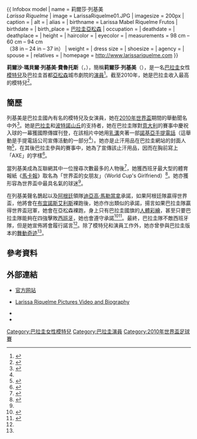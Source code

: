 {{noteTA
|G1=足球
|T=zh-cn:拉莉萨·丽克梅; zh-tw:拉莉薩·麗克梅; zh-hk:莉爾莎·列基美;
|1=zh-cn:拉莉萨; zh-tw:拉莉薩; zh-hk:莉爾莎;
|2=zh-cn:丽克梅; zh-tw:麗克梅; zh-hk:列基美;
|3=zh-cn:迭戈·马拉多纳; zh-tw:迪亞哥·馬拉度納; zh-hk:迪亞高·馬勒當拿;
}}
{{ Infobox model
| name          = 莉爾莎·列基美<br />''Larissa Riquelme''
| image         = LarissaRiquelme01.JPG
| imagesize     = 200px
| caption       =
| alt           =
| alias         =
| birthname     = Larissa Mabel Riquelme Frutos
| birthdate     = {{birth date and age|1985|02|22|mf=yes}}
| birth_place      = [[巴拉圭|巴拉圭]][[亞松森|亞松森]]
| occupation    =
| deathdate     =
| deathplace    =
| height        = {{height|m=1.70}}
| haircolor     =
| eyecolor      =
| measurements  = 98 cm – 60 cm – 94 cm <br />（38 in – 24 in – 37 in）
| weight        =
| dress size    =
| shoesize      =
| agency        =
| spouse        =
| relatives     =
| homepage      = http://www.larissariquelme.com
}}

'''莉爾沙·瑪貝爾·列基美·費魯托斯'''（{{lang-es|Larissa Mabel Riquelme Frutos}}，{{bd|1985年|2月22日|catIdx=Riquelme, Larissa}}），簡稱'''莉爾莎·列基美'''（{{lang-es|Larissa Riquelme}}），是一名[[巴拉圭|巴拉圭]]女性[[模特兒|模特兒]]及巴拉圭首都[[亞松森|亞松森]]城市劇院的[[演員|演員]]<ref>{{es}}{{cite web |url=http://www.teatroparaguay.com/2009/07/cita-teatral-con-sabor-popular-oima-la.html |title=Cita teatral con sabor popular |accessdate=2010-07-05 |date=2009-07-26 |work=Teatro Paraguay |publisher=teatroparaguay.com |archive-url=https://web.archive.org/web/20100801211430/http://www.teatroparaguay.com/2009/07/cita-teatral-con-sabor-popular-oima-la.html |archive-date=2010-08-01 |dead-url=yes }}</ref>。截至2010年，她是巴拉圭收入最高的模特兒<ref name="globo">{{pt}}{{cite web |url=http://ego.globo.com/Gente/Noticias/0,,MUL1604459-9798,00-MUSA+DA+COPA+LARISSA+RIQUELME+E+A+MODELO+MAIS+BEM+PAGA+DO+PARAGUAI.html |title=Musa da Copa, Larissa Riquelme é a modelo mais bem paga do Paraguai |accessdate=2010-07-08 |date=2010-07-05 |work=O Globo |publisher=globo.com |archive-date=2012-08-31 |archive-url=https://www.webcitation.org/6AKcShxye?url=http://ego.globo.com/Gente/Noticias/0,,MUL1604459-9798,00-MUSA+DA+COPA+LARISSA+RIQUELME+E+A+MODELO+MAIS+BEM+PAGA+DO+PARAGUAI.html |dead-url=no }}</ref>。

== 簡歷 ==
列基美是巴拉圭國內有名的模特兒及女演員，她在[[2010年世界盃|2010年世界盃]]期間的舉動聞名中外<ref name="peck">{{en}}{{cite web |url=http://g.sports.yahoo.com/soccer/world-cup/blog/dirty-tackle/post/Larissa-Riquelme-is-incredibly-popular-for-some-?urn=sow,252629 |title=Larissa Riquelme is incredibly popular for some reason |accessdate=2010-07-03 |last=Peck |first=Brooks |date=2010-06-30 |work=Dirty Tackle |publisher=Yahoo.com |deadurl=yes |archiveurl=https://web.archive.org/web/20100703111607/http://g.sports.yahoo.com/soccer/world-cup/blog/dirty-tackle/post/Larissa-Riquelme-is-incredibly-popular-for-some-?urn=sow,252629 |archivedate=2010-07-03 }}</ref>。她是[[巴拉圭國家足球隊|巴拉圭]]和[[波特諾山丘|波特諾山丘]]的支持者，她在巴拉圭隊對[[意大利國家足球隊|意大利]]的賽事中慶祝入球的一幕獲國際傳媒刊登，在該相片中她用[[乳溝|乳溝]]夾著一部[[諾基亞|諾基亞]][[手提電話|手提電話]]（這舉動是手提電話公司宣傳活動的一部分<ref name="peck"/>）。她亦是止汗用品{{Link-en|AXE (美容產品)|Axe (grooming product)|AXE}}在巴拉圭網站的封面人物<ref>{{es}}{{cite web |url=http://www.axe.com.py |title=Homepage of Axe in Paraguay |accessdate=2010-07-08 |work=Axe Paraguay |publisher=axe.compy |archive-date=2013-07-09 |archive-url=https://www.webcitation.org/6HynTd7yy?url=http://www.axe.com.py/getinaction/paraguay/ |dead-url=no }}</ref>，在其後巴拉圭參與的賽事中，她為了宣傳該止汗用品，因而在胸前寫上「AXE」的字樣<ref name="metro">{{en}}{{cite news |title=Lingerie model Larissa Riquelme to strip naked despite Paraguay defeat |newspaper=Metro (Associated Metro Limited) |date=2010-07-05 |url=http://www.metro.co.uk/sport/football/834040-lingerie-model-larissa-riquelme-to-strip-naked-despite-paraguay-defeat |accessdate=2010-07-05 |archive-date=2010-07-07 |archive-url=https://web.archive.org/web/20100707015711/http://www.metro.co.uk/sport/football/834040-lingerie-model-larissa-riquelme-to-strip-naked-despite-paraguay-defeat |dead-url=no }}</ref>。

當列基美成為互聯網其中一位搜尋次數最多的人物後<ref>{{en}}{{cite web |last=Phillips |first=Tom |title=World Cup Superfan Larissa Riquelme To Run Naked If Paraguay Wins |url=http://bleacherreport.com/articles/413240-world-cup-wag-larissa-riquelme-to-run-naked-if-paraguay-wins#page/1 |work=Bleacher Report |accessdate=22 July 2010 |archive-date=2013-07-09 |archive-url=https://www.webcitation.org/6HynUcb9J?url=http://bleacherreport.com/articles/413240-world-cup-wag-larissa-riquelme-to-run-naked-if-paraguay-wins#page/1 |dead-url=no }}</ref>，她獲西班牙最大型的體育報紙《[[馬卡報|馬卡報]]》取名為「世界盃的女朋友」（World Cup's Girlfriend）<ref name="gracias">{{es}}{{cite web |url=http://www.marca.com/blogs/el-otro-mundial/2010/07/02/larissa-riquelme-gracias-a-marca-por.html |title=Larissa Riquelme: "Gracias a Marca por bautizarme 'novia del mundial'" |accessdate=2010-07-04 |date=2010-07-02 |work=Diario Marca |publisher=Marca.com |archive-date=2012-02-14 |archive-url=https://www.webcitation.org/65Qy60ZL4?url=http://www.marca.com/blogs/el-otro-mundial/2010/07/02/larissa-riquelme-gracias-a-marca-por.html |dead-url=no }}</ref>。她亦獲形容為世界盃中最具名氣的球迷<ref name="gracias"/>。

在列基美聲名鵲起以及[[阿根廷國家足球隊|阿根廷]]領隊[[迪亞高·馬勒當拿|迪亞高·馬勒當拿]]承諾，如果阿根廷隊贏得世界盃，他將會在[[布宜諾斯艾利斯|布宜諾斯艾利斯]]裸跑後，她亦作出類似的承諾，揚言如果巴拉圭隊贏得世界盃冠軍，她會在亞松森裸跑，身上只有巴拉圭國旗的[[人體彩繪|人體彩繪]]，甚至只要巴拉圭隊能夠在四強擊敗[[西班牙國家足球隊|西班牙]]，她也會遵守承諾<ref>{{en}}{{cite web |url=http://www.dailymail.co.uk/sport/worldcup2010/article-1290583/WORLD-CUP-2010-Model-Larissa-Riquelme-promises-home-strip-difference-Paraguay-triumph.html |title=Lingerie model Larissa Riquelme promises home strip with a difference if Paraguay lift the trophy |accessdate=2010-07-04 |date=2010-06-30 |work=Daily Mai] |publisher=dailymail.co.uk |archive-date=2012-08-31 |archive-url=https://www.webcitation.org/6AKcTDLT0?url=http://www.dailymail.co.uk/sport/worldcup2010/article-1290583/WORLD-CUP-2010-Model-Larissa-Riquelme-promises-home-strip-difference-Paraguay-triumph.html |dead-url=no }}</ref><ref>{{en}}{{cite web |url=http://www.indianews.org.in/paraguay-can-make-larissa-riquelmes-dream-come-true/archives/1676 |title=Paraguay can make Larissa Riquelme’s dream come true |accessdate=2010-07-03 |date=2010-07-03 |work=Game On! |publisher=indianews.org.in |deadurl=yes |archiveurl=https://web.archive.org/web/20100706065827/http://www.indianews.org.in/paraguay-can-make-larissa-riquelmes-dream-come-true/archives/1676 |archivedate=2010-07-06 }}</ref>。最終，巴拉圭隊不敵西班牙隊，但是她宣佈將會履行諾言<ref name="metro"/>。除了模特兒和演員工作外，她亦曾參與巴拉圭版本的[[舞動奇迹|舞動奇迹]]<ref name="globo"/>。

== 參考資料 ==
{{reflist}}

== 外部連結 ==
{{commonscat|Larissa Riquelme}}
*{{es}}[http://www.larissariquelme.com 官方网站] {{Wayback|url=http://www.larissariquelme.com/ |date=20200616174526 }}
*{{en}}[https://web.archive.org/web/20101227233150/http://sportsvideo24.com/tag/larissa-riquelme Larissa Riquelme Pictures Video and Biography]
*{{Facebook|LarissaRiquelme}}
*{{instagram|larissariquelme}}

{{DEFAULTSORT:Riquelme, Larissa}}
[[Category:巴拉圭女性模特兒|Category:巴拉圭女性模特兒]]
[[Category:巴拉圭演員|Category:巴拉圭演員]]
[[Category:2010年世界盃足球賽|Category:2010年世界盃足球賽]]